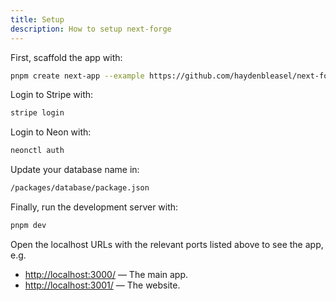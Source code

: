 ```yaml
---
title: Setup
description: How to setup next-forge
---
```


First, scaffold the app with:

```sh
pnpm create next-app --example https://github.com/haydenbleasel/next-forge
```

Login to Stripe with:

```sh
stripe login
```

Login to Neon with:

```sh
neonctl auth
```

Update your database name in:

```txt
/packages/database/package.json
```

Finally, run the development server with:

```sh
pnpm dev
```

Open the localhost URLs with the relevant ports listed above to see the app, e.g.

- [http://localhost:3000/](http://localhost:3000/) — The main app.
- [http://localhost:3001/](http://localhost:3001/) — The website.